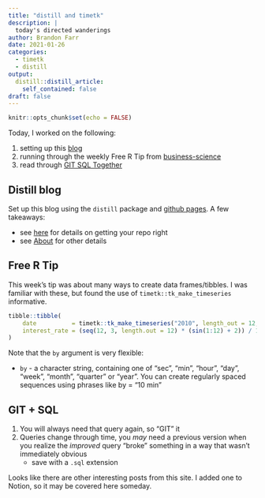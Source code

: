```yaml
---
title: "distill and timetk"
description: |
  today's directed wanderings
author: Brandon Farr
date: 2021-01-26
categories:
  - timetk
  - distill
output:
  distill::distill_article:
    self_contained: false
draft: false
---
```



```r
knitr::opts_chunk$set(echo = FALSE)
```

Today, I worked on the following:

1. setting up this [blog](https://orderlyquant.github.io/wilting)
2. running through the weekly Free R Tip from [business-science](https://www.business-science.io/)
3. read through [GIT SQL Together](https://caitlinhudon.com/2018/11/28/git-sql-together/)

## Distill blog

Set up this blog using the `distill` package and [github pages](github.pages.io).
A few takeaways:

- see [here](https://github.blog/2016-12-09-publishing-with-github-pages-now-as-easy-as-1-2-3/) for details on getting your repo right
- see [About](https://orderlyquant.github.io/wilting/about.html) for other details

## Free R Tip

This week's tip was about many ways to create data frames/tibbles. I was familiar
with these, but found the use of `timetk::tk_make_timeseries` informative.

```r

tibble::tibble(
    date          = timetk::tk_make_timeseries("2010", length_out = 12, by = "quarter"),
    interest_rate = (seq(12, 3, length.out = 12) * (sin(1:12) + 2)) / 12
)

```

Note that the `by` argument is very flexible:

- `by` - a character string, containing one of "sec", "min", "hour", "day", "week",
  "month", "quarter" or "year". You can create regularly spaced sequences using
  phrases like by = "10 min"


## GIT + SQL

1. You will always need that query again, so "GIT" it
2. Queries change through time, you *may* need a previous version when you realize
   the *improved* query "broke" something in a way that wasn't immediately obvious
   - save with a `.sql` extension

Looks like there are other interesting posts from this site. I added one to Notion,
so it may be covered here someday.

